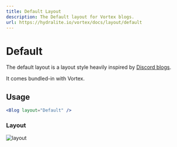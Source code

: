 ```yaml
---
title: Default Layout
description: The Default layout for Vortex blogs.
url: https://hydralite.io/vortex/docs/layout/default
---
```


# Default

The default layout is a layout style heavily inspired by [Discord blogs](https://discord.com/blog).

It comes bundled-in with Vortex.

## Usage

```jsx
<Blog layout="Default" />
```

### Layout

![layout](/default.svg)
